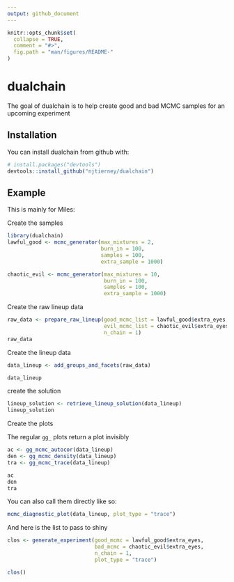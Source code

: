 ```yaml
---
output: github_document
---
```


<!-- README.md is generated from README.Rmd. Please edit that file -->

```r
knitr::opts_chunk$set(
  collapse = TRUE,
  comment = "#>",
  fig.path = "man/figures/README-"
)
```

# dualchain

The goal of dualchain is to help create good and bad MCMC samples for an upcoming experiment

## Installation

You can install dualchain from github with:

```r
# install.packages("devtools")
devtools::install_github("njtierney/dualchain")
```

## Example

This is mainly for Miles:

Create the samples
```r
library(dualchain)
lawful_good <- mcmc_generator(max_mixtures = 2,
                              burn_in = 100,
                              samples = 100,
                              extra_sample = 1000)

chaotic_evil <- mcmc_generator(max_mixtures = 10,
                               burn_in = 100,
                               samples = 100,
                               extra_sample = 1000)

```

Create the raw lineup data
```r

raw_data <- prepare_raw_lineup(good_mcmc_list = lawful_good$extra_eyes,
                               evil_mcmc_list = chaotic_evil$extra_eyes,
                               n_chain = 1)
raw_data

```

Create the lineup data
```r

data_lineup <- add_groups_and_facets(raw_data)

data_lineup

```

create the solution

```r

lineup_solution <- retrieve_lineup_solution(data_lineup)
lineup_solution
```

Create the plots

The regular `gg_` plots return a plot invisibly

```r
ac <- gg_mcmc_autocor(data_lineup)
den <- gg_mcmc_density(data_lineup)
tra <- gg_mcmc_trace(data_lineup)

ac
den
tra
```

You can also call them directly like so:
```r
mcmc_diagnostic_plot(data_lineup, plot_type = "trace")
```

And here is the list to pass to shiny

```r
clos <- generate_experiment(good_mcmc = lawful_good$extra_eyes,
                            bad_mcmc = chaotic_evil$extra_eyes,
                            n_chain = 1,
                            plot_type = "trace")

clos()

```

